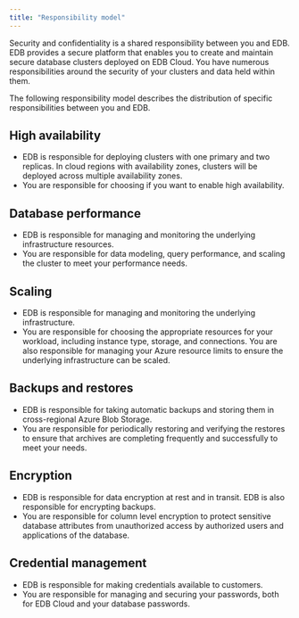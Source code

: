 ```yaml
---
title: "Responsibility model"
---
```


Security and confidentiality is a shared responsibility between you and EDB. EDB provides a secure platform that enables you to create and maintain secure database clusters deployed on EDB Cloud. You have numerous responsibilities around the security of your clusters and data held within them.

The following responsibility model describes the distribution of specific responsibilities between you and EDB.


## High availability
- EDB is responsible for deploying clusters with one primary and two replicas. In cloud regions with availability zones, clusters will be deployed across multiple availability zones. 
- You are responsible for choosing if you want to enable high availability. 


## Database performance
- EDB is responsible for managing and monitoring the underlying infrastructure resources. 
- You are responsible for data modeling, query performance, and scaling the cluster to meet your performance needs. 

## Scaling 
- EDB is responsible for managing and monitoring the underlying infrastructure.
- You are responsible for choosing the appropriate resources for your workload, including instance type, storage, and connections. You are also responsible for managing your Azure resource limits to ensure the underlying infrastructure can be scaled.

## Backups and restores
- EDB is responsible for taking automatic backups and storing them in cross-regional Azure Blob Storage. 
- You are responsible for periodically restoring and verifying the restores to ensure that archives are completing frequently and successfully to meet your needs. 

## Encryption
- EDB is responsible for data encryption at rest and in transit. EDB is also responsible for encrypting backups.
- You are responsible for column level encryption to protect sensitive database attributes from unauthorized access by authorized users and applications of the database.

## Credential management 
- EDB is responsible for making credentials available to customers.
- You are responsible for managing and securing your passwords, both for EDB Cloud and your database passwords.
